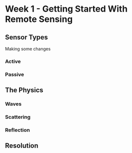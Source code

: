 # Week 1 - Getting Started With Remote Sensing

## Sensor Types
Making some changes 

### Active

### Passive

## The Physics

### Waves

### Scattering

### Reflection

## Resolution
